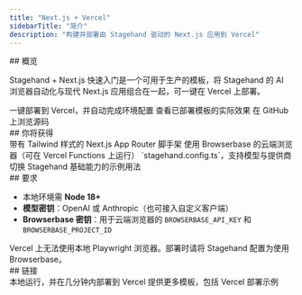 ```yaml
---
title: "Next.js + Vercel"
sidebarTitle: "简介"
description: "构建并部署由 Stagehand 驱动的 Next.js 应用到 Vercel"
---
```


<div id="overview">
  ## 概览
</div>

Stagehand + Next.js 快速入门是一个可用于生产的模板，将 Stagehand 的 AI 浏览器自动化与现代 Next.js 应用组合在一起，可一键在 Vercel 上部署。

<CardGroup cols={3}>
  <Card title="Deploy Template" icon="rocket" href="https://vercel.com/templates/ai/stagehand-next-js-quickstart">
    一键部署到 Vercel，并自动完成环境配置
  </Card>

  <Card title="Live Demo" icon="globe" href="https://stagehand-nextjs-quickstart.vercel.app">
    查看已部署模板的实际效果
  </Card>

  <Card title="Source Code" icon="github" href="https://github.com/browserbase/stagehand-nextjs-quickstart">
    在 GitHub 上浏览源码
  </Card>
</CardGroup>

<div id="what-you-get">
  ## 你将获得
</div>

<CardGroup cols={2}>
  <Card title="App Router 项目" icon="browser">
    带有 Tailwind 样式的 Next.js App Router 脚手架
  </Card>

  <Card title="服务器安全的自动化" icon="shield-check">
    使用 Browserbase 的云端浏览器（可在 Vercel Functions 上运行）
  </Card>

  <Card title="预置配置" icon="gear">
    `stagehand.config.ts`，支持模型与提供商切换
  </Card>

  <Card title="即开即用的自动化" icon="robot">
    Stagehand 基础能力的示例用法
  </Card>
</CardGroup>

<div id="requirements">
  ## 要求
</div>

- 本地环境需 **Node 18+**
- **模型密钥**：OpenAI 或 Anthropic（也可接入自定义客户端）
- **Browserbase 密钥**：用于云端浏览器的 `BROWSERBASE_API_KEY` 和 `BROWSERBASE_PROJECT_ID`

<Tip>
  Vercel 上无法使用本地 Playwright 浏览器。部署时请将 Stagehand 配置为使用 Browserbase。
</Tip>

<div id="links">
  ## 链接
</div>

<CardGroup cols={2}>
  <Card title="快速开始" icon="rocket" href="/zh/integrations/vercel/quickstart">
    本地运行，并在几分钟内部署到 Vercel
  </Card>

  <Card title="TypeScript 快速开始" icon="code" href="/zh/first-steps/quickstart">
    提供更多模板，包括 Vercel 部署示例
  </Card>
</CardGroup>

